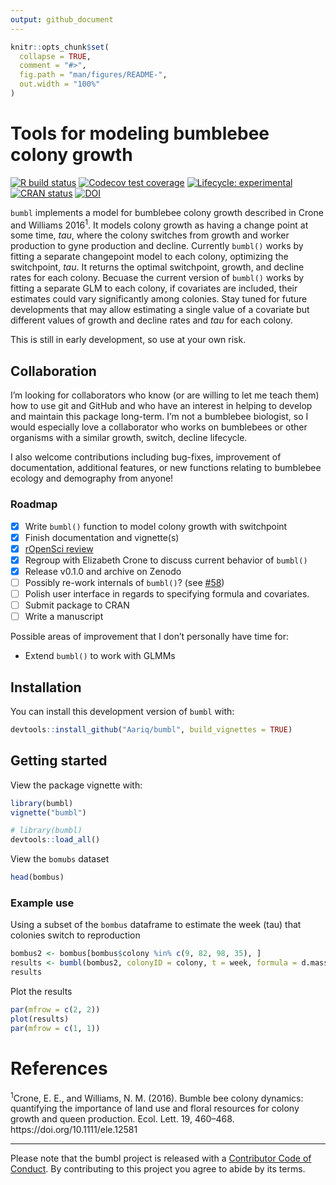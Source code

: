 ```yaml
---
output: github_document
---
```


<!-- README.md is generated from README.Rmd. Please edit that file -->

```r
knitr::opts_chunk$set(
  collapse = TRUE,
  comment = "#>",
  fig.path = "man/figures/README-",
  out.width = "100%"
)
```
# Tools for modeling bumblebee colony growth

<!-- badges: start -->
[![R build status](https://github.com/Aariq/bumbl/workflows/R-CMD-check/badge.svg)](https://github.com/Aariq/bumbl/actions)
[![Codecov test coverage](https://codecov.io/gh/Aariq/bumbl/branch/master/graph/badge.svg)](https://codecov.io/gh/Aariq/bumbl?branch=master)
[![Lifecycle: experimental](https://img.shields.io/badge/lifecycle-experimental-orange.svg)](https://www.tidyverse.org/lifecycle/#experimental)
[![CRAN status](https://www.r-pkg.org/badges/version/bumbl)](https://CRAN.R-project.org/package=bumbl)
[![DOI](https://zenodo.org/badge/200284602.svg)](https://zenodo.org/badge/latestdoi/200284602)
<!-- badges: end -->

`bumbl` implements a model for bumblebee colony growth described in Crone and Williams 2016^1^. It models colony growth as having a change point at some time, *tau*, where the colony switches from growth and worker production to gyne production and decline.  Currently `bumbl()` works by fitting a separate changepoint model to each colony, optimizing the switchpoint, *tau*. It returns the optimal switchpoint, growth, and decline rates for each colony. Becuase the current version of `bumbl()` works by fitting a separate GLM to each colony, if covariates are included, their estimates could vary significantly among colonies.  Stay tuned for future developments that may allow estimating a single value of a covariate but different values of growth and decline rates and *tau* for each colony.

This is still in early development, so use at your own risk. 

## Collaboration

I'm looking for collaborators who know (or are willing to let me teach them) how to use git and GitHub and who have an interest in helping to develop and maintain this package long-term.  I'm not a bumblebee biologist, so I would especially love a collaborator who works on bumblebees or other organisms with a similar growth, switch, decline lifecycle.

I also welcome contributions including bug-fixes, improvement of documentation, additional features, or new functions relating to bumblebee ecology and demography from anyone!

### Roadmap

  - [x] Write `bumbl()` function to model colony growth with switchpoint
  - [x] Finish documentation and vignette(s)
  - [x] [rOpenSci
    review](https://github.com/ropenscilabs/statistical-software-review/issues/2)
  - [x] Regroup with Elizabeth Crone to discuss current behavior of `bumbl()`
  - [x] Release v0.1.0 and archive on Zenodo
  - [ ] Possibly re-work internals of `bumbl()`? (see [#58](https://github.com/Aariq/bumbl/issues/58))
  - [ ] Polish user interface in regards to specifying formula and covariates.
  - [ ] Submit package to CRAN
  - [ ] Write a manuscript
  
Possible areas of improvement that I don't personally have time for:

- Extend `bumbl()` to work with GLMMs


## Installation

You can install this development version of `bumbl` with:

``` r
devtools::install_github("Aariq/bumbl", build_vignettes = TRUE)
```

## Getting started

View the package vignette with:

``` r
library(bumbl)
vignette("bumbl")
```
```r
# library(bumbl)
devtools::load_all()
```

View the `bomubs` dataset

```r
head(bombus)
```

### Example use

Using a subset of the `bombus` dataframe to estimate the week (tau) that colonies switch to reproduction

```r
bombus2 <- bombus[bombus$colony %in% c(9, 82, 98, 35), ]
results <- bumbl(bombus2, colonyID = colony, t = week, formula = d.mass ~ week)
results
```

Plot the results

```r
par(mfrow = c(2, 2))
plot(results)
par(mfrow = c(1, 1))
```


# References
^1^Crone, E. E., and Williams, N. M. (2016). Bumble bee colony dynamics: quantifying the importance of land use and floral resources for colony growth and queen production. Ecol. Lett. 19, 460–468. https://doi.org/10.1111/ele.12581


---


Please note that the bumbl project is released with a
[Contributor Code of Conduct](CODE_OF_CONDUCT.md). By contributing to this
project you agree to abide by its terms.

